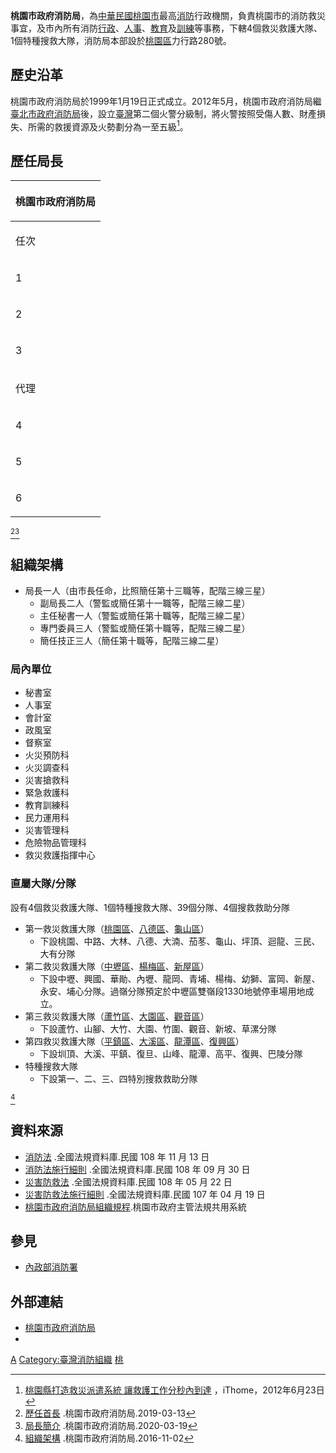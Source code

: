 {{多個問題|
{{citation style|time=2014-09-07}}
{{Onesource|time=2014-09-07T14:51:56+00:00}}
{{Primarysources|time=2014-09-07}}
}}
{{中華民國政府部門基礎資訊
|部門名稱       = 桃園市政府消防局
|外文名稱       = Taoyuan Fire Department
|外文語言       = 英文
|部門標誌       = Republic of China Fire Services Logo.svg
|代表圖像       = 
|代表圖像名稱   = 
|首長職銜       = 局長
|首長姓名       = 謝呂泉
|副首長職銜     = 副局長
|副首長姓名     =鄭安平 
|副首長姓名二   = 龔永信
|秘書長職銜     = 主任秘書
|秘書長姓名     = 趙興中
|副秘書長職銜   = 簡任技正
|副秘書長姓名   =陳文宗、黃世忠 
|成立日期       = 1999年1月19日
|解散日期       = 
|所屬部門       = [[內政部消防署|內政部消防署]]、[[桃園市政府|桃園市政府]]
|組織編制       =8科、5室、1中心，4個救災救護大隊、1個特搜大隊、40個分隊、4個搜救救助分隊 
|授權法源       = 桃園市政府消防局[[組織規程|組織規程]]
|員額任期       =編制1688名（現有人數1559名）
|員額           = 1688人<small>（2016年）</small><ref>{{cite web|author=桃園市政府人事處|title=桃園市政府各機關編制員額一覽表|url=http://www.tycg.gov.tw/uploaddowndoc?file=personnel3/201601041547490.pdf&filedisplay=%E5%90%84%E6%A9%9F%E9%97%9C%E7%B7%A8%E5%88%B6%E5%93%A1%E9%A1%8D%E4%B8%80%E8%A6%BD%E8%A1%A8.pdf&flag=docf|publisher=桃園市政府人事處|accessdate=2020-09-11|archive-date=2017-01-14|archive-url=https://web.archive.org/web/20170114120558/http://www.tycg.gov.tw/uploaddowndoc?file=personnel3%2F201601041547490.pdf&filedisplay=%E5%90%84%E6%A9%9F%E9%97%9C%E7%B7%A8%E5%88%B6%E5%93%A1%E9%A1%8D%E4%B8%80%E8%A6%BD%E8%A1%A8.pdf&flag=docf|dead-url=no}}</ref>
|年度預算額     = 
|地址           = 33054[[桃園市|桃園市]][[桃園區|桃園區]]力行路280號
|電話           = +886 3 337-9119
|網站           = [http://www.tyfd.gov.tw www.tyfd.gov.tw]
|備註           = 
|秘書長職銜二=專門委員|秘書長二姓名=李振坪}}

'''桃園市政府消防局'''，為[[中華民國|中華民國]][[桃園市|桃園市]]最高[[消防|消防]]行政機關，負責桃園市的消防救災事宜，及市內所有消防[[行政|行政]]、[[人事管理|人事]]、[[教育|教育]]及[[訓練|訓練]]等事務，下轄4個救災救護大隊、1個特種搜救大隊，消防局本部設於[[桃園區|桃園區]]力行路280號。

== 歷史沿革 ==
桃園市政府消防局於1999年1月19日正式成立。2012年5月，桃園市政府消防局繼[[臺北市政府消防局|臺北市政府消防局]]後，設立[[臺灣|臺灣]]第二個火警分級制，將火警按照受傷人數、財產損失、所需的救援資源及火勢劃分為一至五級<ref>[https://www.ithome.com.tw/article/91061 桃園縣打造救災派遣系統 讓救護工作分秒內到達] {{Wayback|url=https://www.ithome.com.tw/article/91061 |date=20180513011502 }}，iThome，2012年6月23日</ref>。

== 歷任局長 ==
{| class="wikitable" 
|-
!colspan="3"|桃園市政府消防局
|-
! 任次
! 姓名
! 時間
|-
|1||謝呂泉||1999年1月19日至2007年10月1日
|-
|2||石增剛||2007年10月1日至2009年12月20日
|-
|3||謝景旭||2009年12月23日至2012年7月9日
|-
|代理||鄭宗敏||2012年7月10日至2013年7月4日
|-
|4||謝景旭||2013年7月5日至2014年12月24日
|-
|5||胡英達||2014年12月25日至2018年4月30日 
|-
|6||謝呂泉||2018年7月18日-現任
|}
<ref>[https://www.tyfd.gov.tw/chinese/01/04main.php 歷任首長] {{Wayback|url=https://www.tyfd.gov.tw/chinese/01/04main.php |date=20201205172220 }}.桃園市政府消防局.2019-03-13</ref><ref>[https://www.tyfd.gov.tw/chinese/01/01main.php 局長簡介] {{Wayback|url=https://www.tyfd.gov.tw/chinese/01/01main.php |date=20200929090125 }}.桃園市政府消防局.2020-03-19</ref>

== 組織架構 ==

* 局長一人（由市長任命，比照簡任第十三職等，配階三線三星）
** 副局長二人（警監或簡任第十一職等，配階三線二星）
** 主任秘書一人（警監或簡任第十職等，配階三線二星）
** 專門委員三人（警監或簡任第十職等，配階三線二星）
** 簡任技正三人（簡任第十職等，配階三線二星）

=== 局內單位=== 
*秘書室
*人事室
*會計室
*政風室
*督察室
*火災預防科
*火災調查科
*災害搶救科
*緊急救護科
*教育訓練科
*民力運用科
*災害管理科
*危險物品管理科
*救災救護指揮中心

=== 直屬大隊/分隊 ===
設有4個救災救護大隊、1個特種搜救大隊、39個分隊、4個搜救救助分隊
*第一救災救護大隊（[[桃園區|桃園區]]、[[八德區|八德區]]、[[龜山區|龜山區]]）
**下設桃園、中路、大林、八德、大湳、茄苳、龜山、坪頂、迴龍、三民、大有分隊
*第二救災救護大隊（[[中壢區|中壢區]]、[[楊梅區|楊梅區]]、[[新屋區|新屋區]]）
**下設中壢、興國、華勛、內壢、龍岡、青埔、楊梅、幼獅、富岡、新屋、永安、埔心分隊。過嶺分隊預定於中壢區雙嶺段1330地號停車場用地成立。
*第三救災救護大隊（[[蘆竹區|蘆竹區]]、[[大園區|大園區]]、[[觀音區|觀音區]]）
**下設蘆竹、山腳、大竹、大園、竹圍、觀音、新坡、草漯分隊
*第四救災救護大隊（[[平鎮區|平鎮區]]、[[大溪區|大溪區]]、[[龍潭區_(台灣)|龍潭區]]、[[復興區_(台灣)|復興區]]）
**下設圳頂、大溪、平鎮、復旦、山峰、龍潭、高平、復興、巴陵分隊
*特種搜救大隊
**下設第一、二、三、四特別搜救救助分隊
<ref>[https://www.tyfd.gov.tw/chinese/02/05main.php 組織架構] {{Wayback|url=https://www.tyfd.gov.tw/chinese/02/05main.php |date=20201129141757 }}.桃園市政府消防局.2016-11-02</ref>

==資料來源==
{{reflist}}
*[https://law.moj.gov.tw/LawClass/LawAll.aspx?pcode=D0120001 消防法] {{Wayback|url=https://law.moj.gov.tw/LawClass/LawAll.aspx?pcode=D0120001 |date=20210118044851 }}.全國法規資料庫.民國 108 年 11 月 13 日
*[https://law.moj.gov.tw/LawClass/LawAll.aspx?pcode=D0120002 消防法施行細則] {{Wayback|url=https://law.moj.gov.tw/LawClass/LawAll.aspx?pcode=D0120002 |date=20201201142409 }}.全國法規資料庫.民國 108 年 09 月 30 日
*[https://law.moj.gov.tw/LawClass/LawAll.aspx?pcode=D0120014 災害防救法] {{Wayback|url=https://law.moj.gov.tw/LawClass/LawAll.aspx?pcode=D0120014 |date=20210117185414 }}.全國法規資料庫.民國 108 年 05 月 22 日
*[https://law.moj.gov.tw/LawClass/LawAll.aspx?pcode=D0120021 災害防救法施行細則] {{Wayback|url=https://law.moj.gov.tw/LawClass/LawAll.aspx?pcode=D0120021 |date=20201026165518 }}.全國法規資料庫.民國 107 年 04 月 19 日
*[https://law.tycg.gov.tw/LawContent.aspx?id=GL000148 桃園市政府消防局組織規程].桃園市政府主管法規共用系統

== 參見 ==
* [[內政部消防署|內政部消防署]]

{{Wikisourceshas|消防法|消防法施行細則|災害防救法|災害防救法施行細則}}

== 外部連結 ==
* [http://www.tyfd.gov.tw 桃園市政府消防局] {{Wayback|url=http://www.tyfd.gov.tw/ |date=20140517100043 }}{{zh}}
* {{facebook|tyfd119|桃園市政府消防局}}

{{桃園市政府所屬機關}}
{{消防}}
[[Category:桃園市政府|A]]
[[Category:臺灣消防組織|Category:臺灣消防組織]]
[[Category:桃園市桃園區的政府機關|桃]]